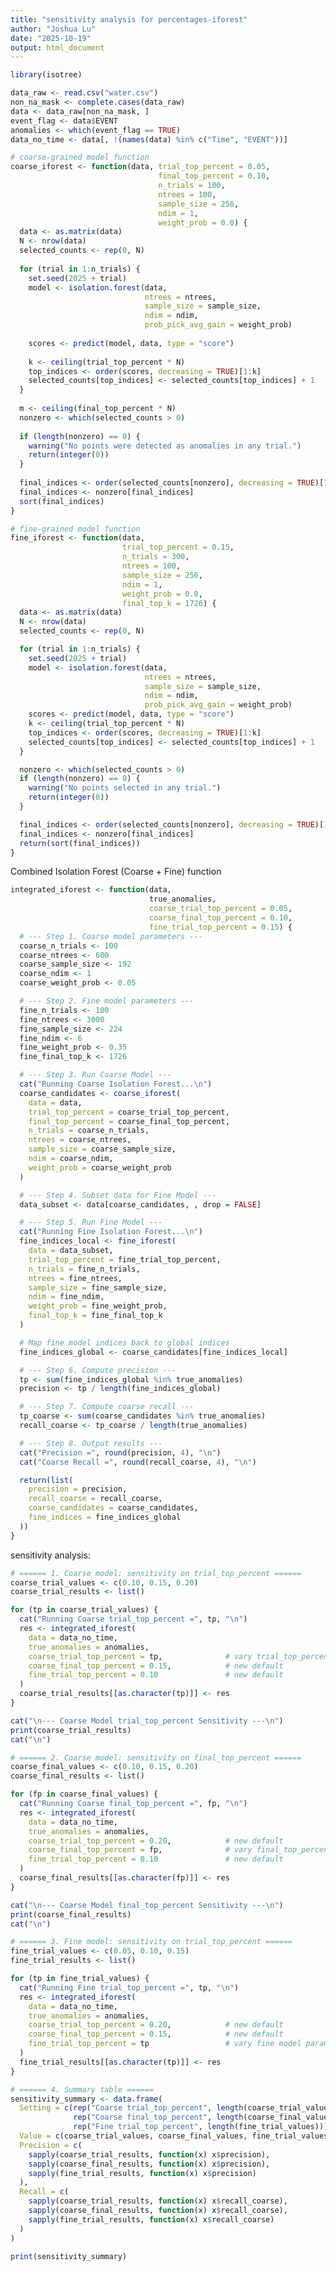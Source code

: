 ---
title: "sensitivity analysis for percentages-iforest"
author: "Joshua Lu"
date: "2025-10-19"
output: html_document
---

```{r, echo=TRUE, warning=FALSE, message=FALSE}
library(isotree)

data_raw <- read.csv("water.csv")
non_na_mask <- complete.cases(data_raw)
data <- data_raw[non_na_mask, ]
event_flag <- data$EVENT
anomalies <- which(event_flag == TRUE)
data_no_time <- data[, !(names(data) %in% c("Time", "EVENT"))]

# coarse-grained model function
coarse_iforest <- function(data, trial_top_percent = 0.05,  
                                 final_top_percent = 0.10, 
                                 n_trials = 100,
                                 ntrees = 100,
                                 sample_size = 256,
                                 ndim = 1,
                                 weight_prob = 0.0) {
  data <- as.matrix(data)
  N <- nrow(data)
  selected_counts <- rep(0, N)
  
  for (trial in 1:n_trials) {
    set.seed(2025 + trial)
    model <- isolation.forest(data,
                              ntrees = ntrees,
                              sample_size = sample_size,
                              ndim = ndim,
                              prob_pick_avg_gain = weight_prob)
    
    scores <- predict(model, data, type = "score")
    
    k <- ceiling(trial_top_percent * N)
    top_indices <- order(scores, decreasing = TRUE)[1:k]
    selected_counts[top_indices] <- selected_counts[top_indices] + 1
  }
  
  m <- ceiling(final_top_percent * N)
  nonzero <- which(selected_counts > 0)
  
  if (length(nonzero) == 0) {
    warning("No points were detected as anomalies in any trial.")
    return(integer(0))
  }
  
  final_indices <- order(selected_counts[nonzero], decreasing = TRUE)[1:min(m, length(nonzero))]
  final_indices <- nonzero[final_indices]
  sort(final_indices)
}

# fine-grained model function
fine_iforest <- function(data,
                         trial_top_percent = 0.15,
                         n_trials = 300,
                         ntrees = 100,
                         sample_size = 256,
                         ndim = 1,
                         weight_prob = 0.0,
                         final_top_k = 1726) {
  data <- as.matrix(data)
  N <- nrow(data)
  selected_counts <- rep(0, N)

  for (trial in 1:n_trials) {
    set.seed(2025 + trial)
    model <- isolation.forest(data,
                              ntrees = ntrees,
                              sample_size = sample_size,
                              ndim = ndim,
                              prob_pick_avg_gain = weight_prob)
    scores <- predict(model, data, type = "score")
    k <- ceiling(trial_top_percent * N)
    top_indices <- order(scores, decreasing = TRUE)[1:k]
    selected_counts[top_indices] <- selected_counts[top_indices] + 1
  }

  nonzero <- which(selected_counts > 0)
  if (length(nonzero) == 0) {
    warning("No points selected in any trial.")
    return(integer(0))
  }

  final_indices <- order(selected_counts[nonzero], decreasing = TRUE)[1:min(final_top_k, length(nonzero))]
  final_indices <- nonzero[final_indices]
  return(sort(final_indices))  
}

```



Combined Isolation Forest (Coarse + Fine) function
```{r, echo=TRUE, warning=FALSE, message=FALSE}
integrated_iforest <- function(data,
                               true_anomalies,
                               coarse_trial_top_percent = 0.05,
                               coarse_final_top_percent = 0.10,
                               fine_trial_top_percent = 0.15) {
  # --- Step 1. Coarse model parameters ---
  coarse_n_trials <- 100
  coarse_ntrees <- 600
  coarse_sample_size <- 192
  coarse_ndim <- 1
  coarse_weight_prob <- 0.05

  # --- Step 2. Fine model parameters ---
  fine_n_trials <- 100
  fine_ntrees <- 3000
  fine_sample_size <- 224
  fine_ndim <- 6
  fine_weight_prob <- 0.35
  fine_final_top_k <- 1726

  # --- Step 3. Run Coarse Model ---
  cat("Running Coarse Isolation Forest...\n")
  coarse_candidates <- coarse_iforest(
    data = data,
    trial_top_percent = coarse_trial_top_percent,
    final_top_percent = coarse_final_top_percent,
    n_trials = coarse_n_trials,
    ntrees = coarse_ntrees,
    sample_size = coarse_sample_size,
    ndim = coarse_ndim,
    weight_prob = coarse_weight_prob
  )

  # --- Step 4. Subset data for Fine Model ---
  data_subset <- data[coarse_candidates, , drop = FALSE]

  # --- Step 5. Run Fine Model ---
  cat("Running Fine Isolation Forest...\n")
  fine_indices_local <- fine_iforest(
    data = data_subset,
    trial_top_percent = fine_trial_top_percent,
    n_trials = fine_n_trials,
    ntrees = fine_ntrees,
    sample_size = fine_sample_size,
    ndim = fine_ndim,
    weight_prob = fine_weight_prob,
    final_top_k = fine_final_top_k
  )

  # Map fine model indices back to global indices
  fine_indices_global <- coarse_candidates[fine_indices_local]

  # --- Step 6. Compute precision ---
  tp <- sum(fine_indices_global %in% true_anomalies)
  precision <- tp / length(fine_indices_global)

  # --- Step 7. Compute coarse recall ---
  tp_coarse <- sum(coarse_candidates %in% true_anomalies)
  recall_coarse <- tp_coarse / length(true_anomalies)

  # --- Step 8. Output results ---
  cat("Precision =", round(precision, 4), "\n")
  cat("Coarse Recall =", round(recall_coarse, 4), "\n")

  return(list(
    precision = precision,
    recall_coarse = recall_coarse,
    coarse_candidates = coarse_candidates,
    fine_indices = fine_indices_global
  ))
}
```


sensitivity analysis:
```{r, echo=TRUE, warning=FALSE, message=FALSE}
# ====== 1. Coarse model: sensitivity on trial_top_percent ======
coarse_trial_values <- c(0.10, 0.15, 0.20)
coarse_trial_results <- list()

for (tp in coarse_trial_values) {
  cat("Running Coarse trial_top_percent =", tp, "\n")
  res <- integrated_iforest(
    data = data_no_time,
    true_anomalies = anomalies,                 
    coarse_trial_top_percent = tp,              # vary trial_top_percent
    coarse_final_top_percent = 0.15,            # new default
    fine_trial_top_percent = 0.10               # new default
  )
  coarse_trial_results[[as.character(tp)]] <- res
}

cat("\n--- Coarse Model trial_top_percent Sensitivity ---\n")
print(coarse_trial_results)
cat("\n")

# ====== 2. Coarse model: sensitivity on final_top_percent ======
coarse_final_values <- c(0.10, 0.15, 0.20)
coarse_final_results <- list()

for (fp in coarse_final_values) {
  cat("Running Coarse final_top_percent =", fp, "\n")
  res <- integrated_iforest(
    data = data_no_time,
    true_anomalies = anomalies,
    coarse_trial_top_percent = 0.20,            # new default
    coarse_final_top_percent = fp,              # vary final_top_percent
    fine_trial_top_percent = 0.10               # new default
  )
  coarse_final_results[[as.character(fp)]] <- res
}

cat("\n--- Coarse Model final_top_percent Sensitivity ---\n")
print(coarse_final_results)
cat("\n")

# ====== 3. Fine model: sensitivity on trial_top_percent ======
fine_trial_values <- c(0.05, 0.10, 0.15)
fine_trial_results <- list()

for (tp in fine_trial_values) {
  cat("Running Fine trial_top_percent =", tp, "\n")
  res <- integrated_iforest(
    data = data_no_time,
    true_anomalies = anomalies,
    coarse_trial_top_percent = 0.20,            # new default
    coarse_final_top_percent = 0.15,            # new default
    fine_trial_top_percent = tp                 # vary fine model parameter
  )
  fine_trial_results[[as.character(tp)]] <- res
}

# ====== 4. Summary table ======
sensitivity_summary <- data.frame(
  Setting = c(rep("Coarse trial_top_percent", length(coarse_trial_values)),
              rep("Coarse final_top_percent", length(coarse_final_values)),
              rep("Fine trial_top_percent", length(fine_trial_values))),
  Value = c(coarse_trial_values, coarse_final_values, fine_trial_values),
  Precision = c(
    sapply(coarse_trial_results, function(x) x$precision),
    sapply(coarse_final_results, function(x) x$precision),
    sapply(fine_trial_results, function(x) x$precision)
  ),
  Recall = c(
    sapply(coarse_trial_results, function(x) x$recall_coarse),
    sapply(coarse_final_results, function(x) x$recall_coarse),
    sapply(fine_trial_results, function(x) x$recall_coarse)
  )
)

print(sensitivity_summary)
```





